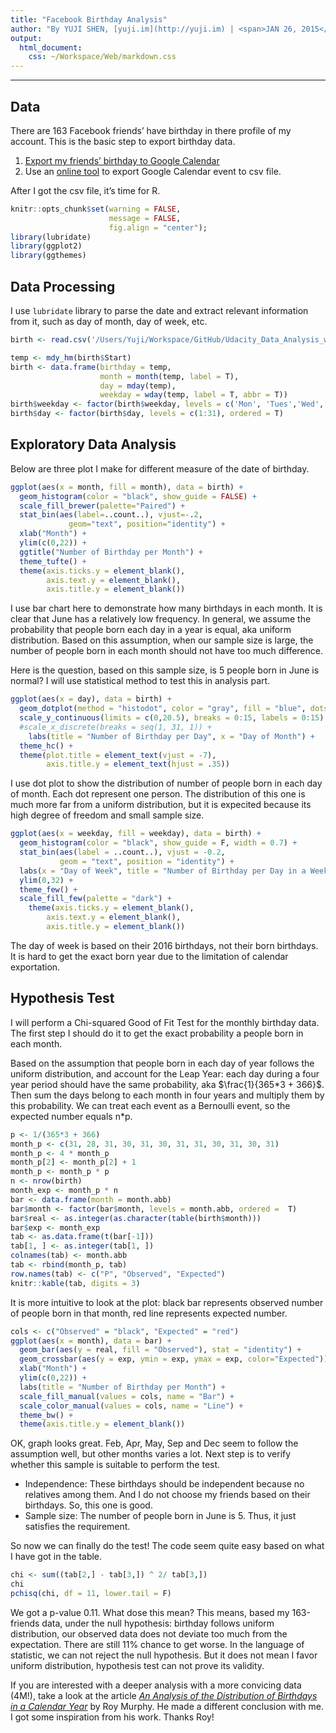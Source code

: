 ```yaml
---
title: "Facebook Birthday Analysis"
author: "By YUJI SHEN, [yuji.im](http://yuji.im) | <span>JAN 26, 2015</span>"
output: 
  html_document: 
    css: ~/Workspace/Web/markdown.css
---
```

******
## Data
There are 163 Facebook friends' have birthday in there profile of my account. This is the basic step to export birthday data.

1. [Export my friends' birthday to Google Calendar](https://www.facebook.com/help/152652248136178/)
2. Use an [online tool](http://www.gcal2excel.com/) to export Google Calendar event to csv file.

After I got the csv file, it's time for R.

```r
knitr::opts_chunk$set(warning = FALSE, 
                      message = FALSE,
                      fig.align = "center");
library(lubridate)
library(ggplot2)
library(ggthemes)
```

## Data Processing
I use `lubridate` library to parse the date and extract relevant information from it, such as day of month, day of week, etc.

```r
birth <- read.csv('/Users/Yuji/Workspace/GitHub/Udacity_Data_Analysis_with_R/facebook_birthday.csv')

temp <- mdy_hm(birth$Start)
birth <- data.frame(birthday = temp,
                    month = month(temp, label = T),
                    day = mday(temp),
                    weekday = wday(temp, label = T, abbr = T))
birth$weekday <- factor(birth$weekday, levels = c('Mon', 'Tues','Wed','Thurs','Fri','Sat','Sun'), ordered=T)
birth$day <- factor(birth$day, levels = c(1:31), ordered = T)
```

## Exploratory Data Analysis
Below are three plot I make for different measure of the date of birthday.

```r
ggplot(aes(x = month, fill = month), data = birth) +
  geom_histogram(color = "black", show_guide = FALSE) +
  scale_fill_brewer(palette="Paired") +
  stat_bin(aes(label=..count..), vjust=-.2, 
             geom="text", position="identity") +
  xlab("Month") +
  ylim(c(0,22)) +
  ggtitle("Number of Birthday per Month") +
  theme_tufte() +
  theme(axis.ticks.y = element_blank(),
        axis.text.y = element_blank(),
        axis.title.y = element_blank())
```

I use bar chart here to demonstrate how many birthdays in each month. It is clear that June has a relatively low frequency. In general, we assume the probability that people born each day in a year is equal, aka uniform distribution. Based on this assumption, when our sample size is large, the number of people born in each month should not have too much difference.

Here is the question, based on this sample size, is 5 people born in June is normal? I will use statistical method to test this in analysis part.

```r
ggplot(aes(x = day), data = birth) +
  geom_dotplot(method = "histodot", color = "gray", fill = "blue", dotsize = 1) + 
  scale_y_continuous(limits = c(0,20.5), breaks = 0:15, labels = 0:15) +
  #scale_x_discrete(breaks = seq(1, 31, 1)) +
    labs(title = "Number of Birthday per Day", x = "Day of Month") +
  theme_hc() +
  theme(plot.title = element_text(vjust = -7),
        axis.title.y = element_text(hjust = .35))
```

I use dot plot to show the distribution of number of people born in each day of month. Each dot represent one person. The distribution of this one is much more far from a uniform distribution, but it is expecited because its high degree of freedom and small sample size. 

```r
ggplot(aes(x = weekday, fill = weekday), data = birth) +
  geom_histogram(color = "black", show_guide = F, width = 0.7) +
  stat_bin(aes(label = ..count..), vjust = -0.2,
           geom = "text", position = "identity") +
  labs(x = "Day of Week", title = "Number of Birthday per Day in a Week (2016)") +
  ylim(0,32) +
  theme_few() +
  scale_fill_few(palette = "dark") +
    theme(axis.ticks.y = element_blank(),
        axis.text.y = element_blank(),
        axis.title.y = element_blank())
```

The day of week is based on their 2016 birthdays, not their born birthdays. It is hard to get the exact born year due to the limitation of calendar exportation.

## Hypothesis Test

I will perform a Chi-squared Good of Fit Test for the monthly birthday data. The first step I should do it to get the exact probability a people born in each month.

Based on the assumption that people born in each day of year follows the uniform distribution, and account for the Leap Year: each day during a four year period should have the same probability, aka $\frac{1}{365*3 + 366}$. Then sum the days belong to each month in four years and multiply them by this probability. We can treat each event as a Bernoulli event, so the expected number equals n*p.

```r
p <- 1/(365*3 + 366)
month_p <- c(31, 28, 31, 30, 31, 30, 31, 31, 30, 31, 30, 31)
month_p <- 4 * month_p
month_p[2] <- month_p[2] + 1
month_p <- month_p * p
n <- nrow(birth)
month_exp <- month_p * n
bar <- data.frame(month = month.abb)
bar$month <- factor(bar$month, levels = month.abb, ordered =  T)
bar$real <- as.integer(as.character(table(birth$month)))
bar$exp <- month_exp
tab <- as.data.frame(t(bar[-1]))
tab[1, ] <- as.integer(tab[1, ])
colnames(tab) <- month.abb
tab <- rbind(month_p, tab)
row.names(tab) <- c("P", "Observed", "Expected")
knitr::kable(tab, digits = 3)
```

It is more intuitive to look at the plot: black bar represents observed number of people born in that month, red line represents expected number.

```r
cols <- c("Observed" = "black", "Expected" = "red")
ggplot(aes(x = month), data = bar) +
  geom_bar(aes(y = real, fill = "Observed"), stat = "identity") +
  geom_crossbar(aes(y = exp, ymin = exp, ymax = exp, color="Expected")) +
  xlab("Month") +
  ylim(c(0,22)) +
  labs(title = "Number of Birthday per Month") +
  scale_fill_manual(values = cols, name = "Bar") +
  scale_color_manual(values = cols, name = "Line") +
  theme_bw() +
  theme(axis.title.y = element_blank())
```

OK, graph looks great. Feb, Apr, May, Sep and Dec seem to follow the assumption well, but other months varies a lot. Next step is to verify whether this sample is suitable to perform the test.

* Independence: These birthdays should be independent because no relatives among them. And I do not choose my friends based on their birthdays. So, this one is good.
* Sample size: The number of people born in June is 5. Thus, it just satisfies the requirement.

So now we can finally do the test! The code seem quite easy based on what I have got in the table.
```r
chi <- sum((tab[2,] - tab[3,]) ^ 2/ tab[3,])
chi
pchisq(chi, df = 11, lower.tail = F)
```

We got a p-value 0.11. What dose this mean? This means, based my 163-friends data, under the null hypothesis: birthday follows uniform distribution, our observed data does not deviate too much from the expectation. There are still 11% chance to get worse. In the language of statistic, we can not reject the null hypothesis. But it does not mean I favor uniform distribution, hypothesis test can not prove its validity.

If you are interested with a deeper analysis with a more convicing data (4M!), take a look at the article *[An Analysis of the Distribution of Birthdays in a Calendar Year](http://www.panix.com/~murphy/bday.html)* by Roy Murphy. He made a different conclusion with me. I got some inspiration from his work. Thanks Roy!

<script>
(function(i, s, o, g, r, a, m) {
    i['GoogleAnalyticsObject'] = r;
    i[r] = i[r] || function() {
        (i[r].q = i[r].q || []).push(arguments)
    }, i[r].l = 1 * new Date();
    a = s.createElement(o),
        m = s.getElementsByTagName(o)[0];
    a.async = 1;
    a.src = g;
    m.parentNode.insertBefore(a, m)
})(window, document, 'script', '//www.google-analytics.com/analytics.js', 'ga');

ga('create', 'UA-59613226-1', 'auto');
//ga('require', 'displayfeatures');
//ga('require', 'linkid', 'linkid.js');
ga('send', 'pageview');
</script>